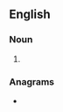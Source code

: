 ==English==

===Noun===
{{head|en|noun form}}

# {{plural of|funfair|lang=en}}

===Anagrams===
* {{anagrams|en|a=affinrsu|ruffians}}